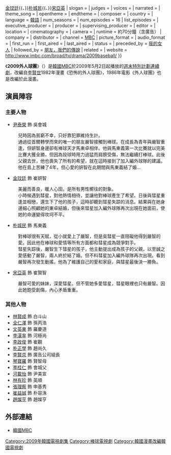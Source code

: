 {{Infobox Television
| show_name         = 2009外人球團
| original_name      = {{lang|ko|2009 외인구단}}
| image                = [[File:2009_Alien_Baseball_Team.jpg|250px]]
| caption              = 
| genre                = 
| format               = 
| creator              = [[李賢世|李賢世]]《恐怖的外人球團》
| developer            = 
| writer               = [[金仁淑|金仁淑]]
| director             = [[宋昌秀|宋昌秀]]
| creative_director    = 
| presenter            = 
| starring             = [[尹泰榮|尹泰榮]]{{、}}[[金玟廷|金玟廷]]{{、}}[[朴城民|朴城民]]{{、}}[[宋亞英|宋亞英]]
| slogan               =  
| judges               = 
| voices               = 
| narrated             = 
| theme_song           = 
| opentheme            =  
| endtheme             = 
| composer             = 
| country              = {{KOR}}
| language             = [[韓語|韓語]]
| num_seasons          = 
| num_episodes         = 16
| list_episodes        = 
| executive_producer   = 
| producer             = 
| supervising_producer = 
| editor               = 
| location             =
| cinematography       = 
| camera               = 
| runtime              = 約70分鐘（含廣告）
| company              = 
| distributor          = 
| channel              = [[文化廣播_(韓國)|MBC]]
| picture_format       = 
| audio_format         = 
| first_run            = {{KOR}}
| first_aired          = {{start date|2009|5|2}}
| last_aired           = {{end date|2009|6|21}}
| status               = 
| preceded_by          = [[我的女人|我的女人]]
| followed_by          = [[朋友，我們的傳說|朋友，我們的傳說]]
| related              = 
| website              = http://www.imbc.com/broad/tv/drama/2009baseball/
}}

《'''2009外人球團'''》（{{lang-ko|'''2009 외인구단'''}}）是[[韓國|韓國]][[文化廣播_(韓國)|MBC]]於2009年5月2日起播放的[[MBC週末特別計劃連續劇|週末特別計劃連續劇]]，改編自[[李賢世|李賢世]]1982年漫畫《恐怖的外人球團》，1986年電影《外人球團》也是改編於此漫畫。

== 演員陣容 ==
=== 主要人物 ===
*[[尹泰榮|尹泰榮]] 飾 吳會城
:兒時因為貧窮不幸，只好靠犯罪維持生計。
:通過從首爾轉學而來的唯一的朋友嚴智接觸到棒球。在成長為青年與嚴智重逢，但妍智身邊卻有棒球天才馬東卓相伴。他與馬東義第一次比賽就以完美比賽大獲全勝，但因為投球時用力過猛而肩膀受傷，無法繼續打棒球。此後父親去世，他也喪失了所有的希望，就在這時接到了加入編外球隊的建議。他在島上苦練了4年，但心愛的妍智在此期間與馬東義結了婚...
*[[金玟廷|金玟廷]] 飾 崔妍智
:美麗而善良，暖人心田，是所有男性嚮往的對象。
:小時候遇到彗星，對他熱情相待，並讓他對棒球產生了希望。日後與彗星重逢並相戀，還生下了他的孩子，這時卻聽到彗星失踪的消息。結果與在她身邊細心照顧她的東卓結婚，但後來彗星加入編外球隊再次出現在她面前，使她的命運變得坎坷不平。
*[[朴城民|朴城民]] 飾 馬東義
:對棒球很有天賦，從小就愛上了嚴智，但是吳彗星一直阻礙他得到嚴智的愛。因此他在棒球和愛情等所有方面都和彗星成為競爭對手。
:彗星失踪後，嚴智生下彗星的孩子，他主動提出成為孩子的父親，以至誠之愛感動了嚴智，兩人終於結了婚。但不料彗星加入編外球隊再次出現。看到嚴智再次發生動搖，他為了維護自己的愛和家庭，與彗星最後決一勝負。
*[[宋亞英|宋亞英]] 飾 崔賢智
:嚴智可愛的妹妹，深愛彗星。但不管她多愛彗星，彗星眼裡也只有嚴智。因此她飽受創傷，內心矛盾重重。

=== 其他人物 ===
*[[林賢成|林賢成]] 飾 白斗山
*[[全仁澤|全仁澤]] 飾 孫丙浩
*[[文英東|文英東]] 飾 羅慶道
*[[李漢率|李漢率]] 飾 河極尚
*[[李政俊|李政俊]] 飾 崔觀
*[[朴正學|朴正學]] 飾 趙尚久
*[[李賢京|李賢京]] 飾 廣告公司組長
*[[琴寶羅|琴寶羅]] 飾 賢智母
*[[李桂仁|李桂仁]] 飾 會城父
*[[河載怡|河載怡]] 飾 尹美宣
*[[林有珍|林有珍]] 飾 英順
*[[張理察|張理察]] 飾 申基秀
*[[崔益誠|崔益誠]] 飾 朴容洙
*[[趙燦亨|趙燦亨]] 飾 趙燦亨

== 外部連結 ==
*[http://www.imbc.com/broad/tv/drama/2009baseball/ 韓國MBC]{{Wayback|url=http://www.imbc.com/broad/tv/drama/2009baseball/ |date=20090502001850 }}{{ko}}

{{電視節目的變遷
|電視台= {{KOR}} [[文化廣播_(韓國)|MBC]]
|播放檔次= [[MBC週末特別計劃連續劇|週末特別計劃劇]]
|節目名稱= 2009外人球團<br />（2009年5月2日 - 2009年6月21日）
|上一節目= [[我的女人|我的女人]]<br />（2008年7月26日 - 2008年11月8日）
|下一節目= [[朋友，我們的傳說|朋友，我們的傳說]]<br />（2009年6月27日 - 2009年8月30日）
}}

{{MBC週末特別計劃連續劇}}

[[Category:2009年韓國電視劇集|Category:2009年韓國電視劇集]]
[[Category:棒球電視劇|Category:棒球電視劇]]
[[Category:韓國漫畫改編韓國電視劇|Category:韓國漫畫改編韓國電視劇]]